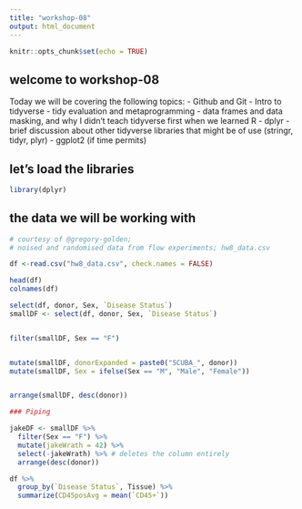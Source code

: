 ```yaml
---
title: "workshop-08"
output: html_document
---
```


```r
knitr::opts_chunk$set(echo = TRUE)
```

## welcome to workshop-08
Today we will be covering the following topics:
- Github and Git
- Intro to tidyverse
  - tidy evaluation and metaprogramming
  - data frames and data masking, and why I didn't teach tidyverse first when we learned R
  - dplyr
  - brief discussion about other tidyverse libraries that might be of use (stringr, tidyr, plyr)
  - ggplot2 (if time permits)

## let's load the libraries  
```r
library(dplyr)
```

  
## the data we will be working with
```r
# courtesy of @gregory-golden;
# noised and randomised data from flow experiments; hw8_data.csv

df <-read.csv("hw8_data.csv", check.names = FALSE)

head(df)
colnames(df)
```


```r
select(df, donor, Sex, `Disease Status`)
smallDF <- select(df, donor, Sex, `Disease Status`)


filter(smallDF, Sex == "F")


mutate(smallDF, donorExpanded = paste0("SCUBA_", donor))
mutate(smallDF, Sex = ifelse(Sex == "M", "Male", "Female"))


arrange(smallDF, desc(donor))
```

```r
### Piping

jakeDF <- smallDF %>%
  filter(Sex == "F") %>%
  mutate(jakeWrath = 42) %>%
  select(-jakeWrath) %>% # deletes the column entirely
  arrange(desc(donor))
```

```r
df %>%
  group_by(`Disease Status`, Tissue) %>%
  summarize(CD45posAvg = mean(`CD45+`))
```



















